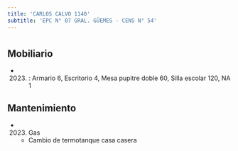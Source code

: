 ```yaml
---
title: 'CARLOS CALVO 1140'
subtitle: 'EPC N° 07 GRAL. GÜEMES - CENS N° 54'
---
```


#


## Mobiliario

*  (2023) : Armario 6, Escritorio 4, Mesa pupitre doble 60, Silla escolar 120, NA 1 





## Mantenimiento

*  (2023) Gas 
    + Cambio de termotanque casa casera



